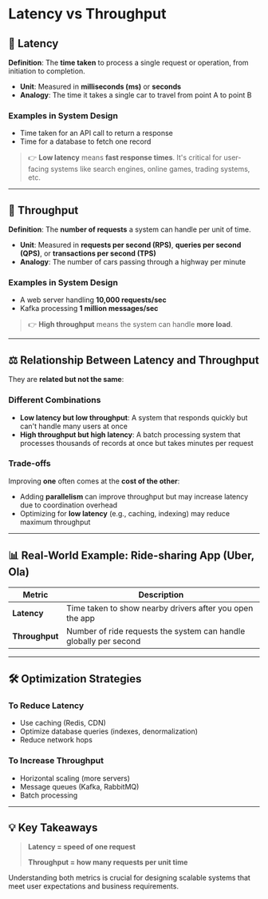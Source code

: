 # Latency vs Throughput

## 📌 Latency

**Definition**: The **time taken** to process a single request or operation, from initiation to completion.

- **Unit**: Measured in **milliseconds (ms)** or **seconds**
- **Analogy**: The time it takes a single car to travel from point A to point B

### Examples in System Design

- Time taken for an API call to return a response
- Time for a database to fetch one record

> 👉 **Low latency** means **fast response times**. It's critical for user-facing systems like search engines, online games, trading systems, etc.

---

## 📌 Throughput

**Definition**: The **number of requests** a system can handle per unit of time.

- **Unit**: Measured in **requests per second (RPS)**, **queries per second (QPS)**, or **transactions per second (TPS)**
- **Analogy**: The number of cars passing through a highway per minute

### Examples in System Design

- A web server handling **10,000 requests/sec**
- Kafka processing **1 million messages/sec**

> 👉 **High throughput** means the system can handle **more load**.

---

## ⚖️ Relationship Between Latency and Throughput

They are **related but not the same**:

### Different Combinations

- **Low latency but low throughput**: A system that responds quickly but can't handle many users at once
- **High throughput but high latency**: A batch processing system that processes thousands of records at once but takes minutes per request

### Trade-offs

Improving **one** often comes at the **cost of the other**:

- Adding **parallelism** can improve throughput but may increase latency due to coordination overhead
- Optimizing for **low latency** (e.g., caching, indexing) may reduce maximum throughput

---

## 📊 Real-World Example: Ride-sharing App (Uber, Ola)

| Metric         | Description                                                       |
| -------------- | ----------------------------------------------------------------- |
| **Latency**    | Time taken to show nearby drivers after you open the app          |
| **Throughput** | Number of ride requests the system can handle globally per second |

---

## 🛠 Optimization Strategies

### To Reduce Latency

- Use caching (Redis, CDN)
- Optimize database queries (indexes, denormalization)
- Reduce network hops

### To Increase Throughput

- Horizontal scaling (more servers)
- Message queues (Kafka, RabbitMQ)
- Batch processing

---

## 💡 Key Takeaways

> **Latency = speed of one request**
>
> **Throughput = how many requests per unit time**

Understanding both metrics is crucial for designing scalable systems that meet user expectations and business requirements.
